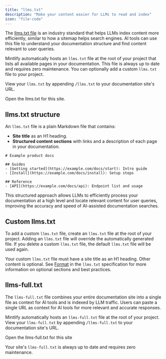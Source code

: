 ```yaml
---
title: "llms.txt"
description: "Make your content easier for LLMs to read and index"
icon: "file-code"
---
```



The [llms.txt file](https://llmstxt.org) is an industry standard that helps LLMs index content more efficiently, similar to how a sitemap helps search engines. AI tools can use this file to understand your documentation structure and find content relevant to user queries.

Mintlify automatically hosts an `llms.txt` file at the root of your project that lists all available pages in your documentation. This file is always up to date and requires zero maintenance. You can optionally add a custom `llms.txt` file to your project.

View your `llms.txt` by appending `/llms.txt` to your documentation site's URL.

<PreviewButton href="https://mintlify.com/docs/llms.txt">Open the llms.txt for this site.</PreviewButton>

## llms.txt structure

An `llms.txt` file is a plain Markdown file that contains:

- **Site title** as an H1 heading.
- **Structured content sections** with links and a description of each page in your documentation.

```mdx Example llms.txt
# Example product docs

## Guides
- [Getting started](https://example.com/docs/start): Intro guide
- [Install](https://example.com/docs/install): Setup steps

## Reference
- [API](https://example.com/docs/api): Endpoint list and usage
```

This structured approach allows LLMs to efficiently process your documentation at a high level and locate relevant content for user queries, improving the accuracy and speed of AI-assisted documentation searches.

## Custom llms.txt

To add a custom `llms.txt` file, create an `llms.txt` file at the root of your project. Adding an `llms.txt` file will override the automatically generated file. If you delete a custom `llms.txt` file, the default `llms.txt` file will be used again.

Your custom `llms.txt` file must have a site title as an H1 heading. Other content is optional. See [Format](https://llmstxt.org/#format) in the `llms.txt` specification for more information on optional sections and best practices.

## llms-full.txt

The `llms-full.txt` file combines your entire documentation site into a single file as context for AI tools and is indexed by LLM traffic. Users can paste a single URL as context for AI tools for more relevant and accurate responses.

Mintlify automatically hosts an `llms-full.txt` file at the root of your project. View your `llms-full.txt` by appending `/llms-full.txt` to your documentation site's URL.

<PreviewButton href="https://mintlify.com/docs/llms-full.txt">Open the llms-full.txt for this site</PreviewButton>

Your site's `llms-full.txt` is always up to date and requires zero maintenance.
